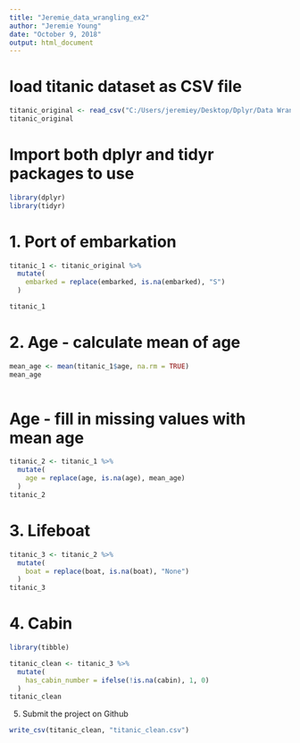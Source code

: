 ---
title: "Jeremie_data_wrangling_ex2"
author: "Jeremie Young"
date: "October 9, 2018"
output: html_document
---

# load titanic dataset as CSV file
```{r}
titanic_original <- read_csv("C:/Users/jeremiey/Desktop/Dplyr/Data Wrangling Exercises/Project Data Wrangling Exercise 2/titanic_original.csv")
titanic_original
```

# Import both dplyr and tidyr packages to use
```{r}
library(dplyr)
library(tidyr)
```


# 1. Port of embarkation
```{r}
titanic_1 <- titanic_original %>% 
  mutate(
    embarked = replace(embarked, is.na(embarked), "S")
  )

titanic_1
```

# 2. Age - calculate mean of age
```{r}
mean_age <- mean(titanic_1$age, na.rm = TRUE)
mean_age
  
```

# Age - fill in missing values with mean age
```{r}
titanic_2 <- titanic_1 %>% 
  mutate(
    age = replace(age, is.na(age), mean_age)
  )
titanic_2
```

# 3. Lifeboat
```{r}
titanic_3 <- titanic_2 %>% 
  mutate(
    boat = replace(boat, is.na(boat), "None")
  )
titanic_3
```

# 4. Cabin
```{r}
library(tibble)

titanic_clean <- titanic_3 %>% 
  mutate(
    has_cabin_number = ifelse(!is.na(cabin), 1, 0)
  )
titanic_clean
```

5. Submit the project on Github
```{r}
write_csv(titanic_clean, "titanic_clean.csv")
```












